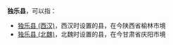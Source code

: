 '''独乐县'''，可以指：
*[[独乐县_(西汉)|独乐县 (西汉)]]，西汉时设置的县，在今陕西省榆林市境
*[[独乐县_(北魏)|独乐县 (北魏)]]，北魏时设置的县，在今甘肃省庆阳市境

{{Disambig|cat=三字中国县名消歧义}}